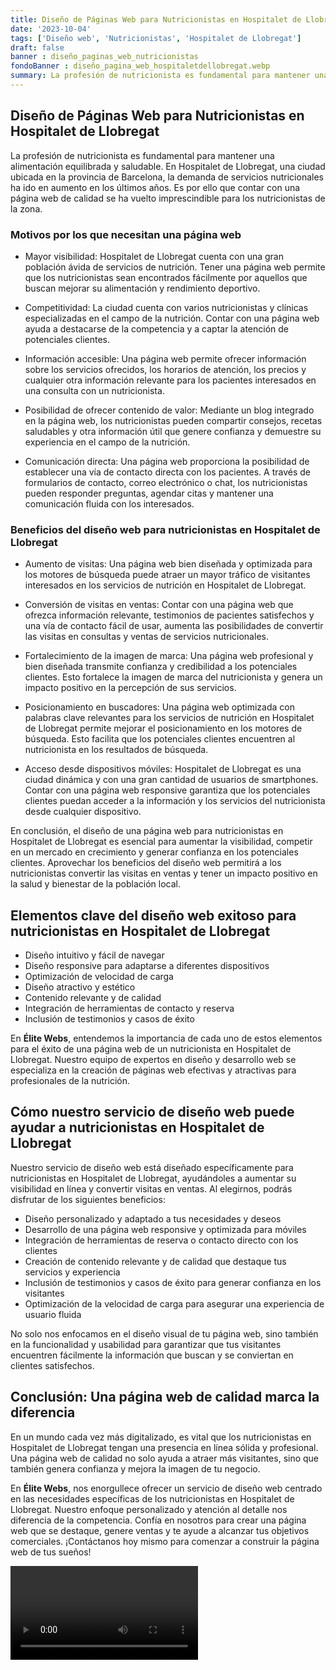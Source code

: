 ```yaml
---
title: Diseño de Páginas Web para Nutricionistas en Hospitalet de Llobregat
date: '2023-10-04'
tags: ['Diseño web', 'Nutricionistas', 'Hospitalet de Llobregat']
draft: false
banner : diseño_paginas_web_nutricionistas
fondoBanner : diseño_pagina_web_hospitaletdellobregat.webp
summary: La profesión de nutricionista es fundamental para mantener una alimentación equilibrada y saludable. En Hospitalet de Llobregat, una ciudad ubicada en la provincia de Barcelona, la demanda de servicios nutricionales ha ido en aumento en los últimos años. Es por ello que contar con una página web de calidad se ha vuelto imprescindible para los nutricionistas de la zona.
---
```


## Diseño de Páginas Web para Nutricionistas en Hospitalet de Llobregat

La profesión de nutricionista es fundamental para mantener una alimentación equilibrada y saludable. En Hospitalet de Llobregat, una ciudad ubicada en la provincia de Barcelona, la demanda de servicios nutricionales ha ido en aumento en los últimos años. Es por ello que contar con una página web de calidad se ha vuelto imprescindible para los nutricionistas de la zona.

### Motivos por los que necesitan una página web

- Mayor visibilidad: Hospitalet de Llobregat cuenta con una gran población ávida de servicios de nutrición. Tener una página web permite que los nutricionistas sean encontrados fácilmente por aquellos que buscan mejorar su alimentación y rendimiento deportivo.

- Competitividad: La ciudad cuenta con varios nutricionistas y clínicas especializadas en el campo de la nutrición. Contar con una página web ayuda a destacarse de la competencia y a captar la atención de potenciales clientes.

- Información accesible: Una página web permite ofrecer información sobre los servicios ofrecidos, los horarios de atención, los precios y cualquier otra información relevante para los pacientes interesados en una consulta con un nutricionista.

- Posibilidad de ofrecer contenido de valor: Mediante un blog integrado en la página web, los nutricionistas pueden compartir consejos, recetas saludables y otra información útil que genere confianza y demuestre su experiencia en el campo de la nutrición.

- Comunicación directa: Una página web proporciona la posibilidad de establecer una vía de contacto directa con los pacientes. A través de formularios de contacto, correo electrónico o chat, los nutricionistas pueden responder preguntas, agendar citas y mantener una comunicación fluida con los interesados.

### Beneficios del diseño web para nutricionistas en Hospitalet de Llobregat

- Aumento de visitas: Una página web bien diseñada y optimizada para los motores de búsqueda puede atraer un mayor tráfico de visitantes interesados en los servicios de nutrición en Hospitalet de Llobregat.

- Conversión de visitas en ventas: Contar con una página web que ofrezca información relevante, testimonios de pacientes satisfechos y una vía de contacto fácil de usar, aumenta las posibilidades de convertir las visitas en consultas y ventas de servicios nutricionales.

- Fortalecimiento de la imagen de marca: Una página web profesional y bien diseñada transmite confianza y credibilidad a los potenciales clientes. Esto fortalece la imagen de marca del nutricionista y genera un impacto positivo en la percepción de sus servicios.

- Posicionamiento en buscadores: Una página web optimizada con palabras clave relevantes para los servicios de nutrición en Hospitalet de Llobregat permite mejorar el posicionamiento en los motores de búsqueda. Esto facilita que los potenciales clientes encuentren al nutricionista en los resultados de búsqueda.

- Acceso desde dispositivos móviles: Hospitalet de Llobregat es una ciudad dinámica y con una gran cantidad de usuarios de smartphones. Contar con una página web responsive garantiza que los potenciales clientes puedan acceder a la información y los servicios del nutricionista desde cualquier dispositivo.

En conclusión, el diseño de una página web para nutricionistas en Hospitalet de Llobregat es esencial para aumentar la visibilidad, competir en un mercado en crecimiento y generar confianza en los potenciales clientes. Aprovechar los beneficios del diseño web permitirá a los nutricionistas convertir las visitas en ventas y tener un impacto positivo en la salud y bienestar de la población local.

<GifSeo />

<Cta />

## Elementos clave del diseño web exitoso para nutricionistas en Hospitalet de Llobregat

- Diseño intuitivo y fácil de navegar
- Diseño responsive para adaptarse a diferentes dispositivos
- Optimización de velocidad de carga
- Diseño atractivo y estético
- Contenido relevante y de calidad
- Integración de herramientas de contacto y reserva
- Inclusión de testimonios y casos de éxito

En **Élite Webs**, entendemos la importancia de cada uno de estos elementos para el éxito de una página web de un nutricionista en Hospitalet de Llobregat. Nuestro equipo de expertos en diseño y desarrollo web se especializa en la creación de páginas web efectivas y atractivas para profesionales de la nutrición.

## Cómo nuestro servicio de diseño web puede ayudar a nutricionistas en Hospitalet de Llobregat

Nuestro servicio de diseño web está diseñado específicamente para nutricionistas en Hospitalet de Llobregat, ayudándoles a aumentar su visibilidad en línea y convertir visitas en ventas. Al elegirnos, podrás disfrutar de los siguientes beneficios:

- Diseño personalizado y adaptado a tus necesidades y deseos
- Desarrollo de una página web responsive y optimizada para móviles
- Integración de herramientas de reserva o contacto directo con los clientes
- Creación de contenido relevante y de calidad que destaque tus servicios y experiencia
- Inclusión de testimonios y casos de éxito para generar confianza en los visitantes
- Optimización de la velocidad de carga para asegurar una experiencia de usuario fluida

No solo nos enfocamos en el diseño visual de tu página web, sino también en la funcionalidad y usabilidad para garantizar que tus visitantes encuentren fácilmente la información que buscan y se conviertan en clientes satisfechos.

## Conclusión: Una página web de calidad marca la diferencia

En un mundo cada vez más digitalizado, es vital que los nutricionistas en Hospitalet de Llobregat tengan una presencia en línea sólida y profesional. Una página web de calidad no solo ayuda a atraer más visitantes, sino que también genera confianza y mejora la imagen de tu negocio.

En **Élite Webs**, nos enorgullece ofrecer un servicio de diseño web centrado en las necesidades específicas de los nutricionistas en Hospitalet de Llobregat. Nuestro enfoque personalizado y atención al detalle nos diferencia de la competencia. Confía en nosotros para crear una página web que se destaque, genere ventas y te ayude a alcanzar tus objetivos comerciales. ¡Contáctanos hoy mismo para comenzar a construir la página web de tus sueños!

<Video />

<CtaBot job='Nutricionistas' city='Hospitalet de Llobregat'/>

<Gmaps query='Hospitalet de Llobregat+españa+maps' />